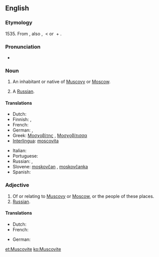 {{also|muscovite}}
==English==

===Etymology===
1535.  From {{etyl|la}} {{term|Moscovita||resident of Moscow or Muscovy, Russian|lang=la}}, also {{term|Muscovita|lang=la}}, {{term|Moschovita|lang=la}} < {{term|Moscovia|lang=la}} or {{term|Muscovia||Muscovy|lang=la}} + {{term|-ita|lang=la}}.

===Pronunciation===
* {{audio|en-us-Muscovite.ogg|Audio (US)}}

===Noun===
{{en-noun}}

# An inhabitant or native of [[Muscovy]] or [[Moscow]].
# {{archaic}} A [[Russian]].

====Translations====
{{trans-top|resident of Moscow}}
* Dutch: {{t|nl|Moskoviet|m}}
* Finnish: {{t+|fi|moskovalainen}}, {{t-|fi|moskoviitti}}
* French: {{t+|fr|moscovite|m|f}}
* German: {{t-|de|Moskauer|m}},  {{t-|de|Moskowiter|m}}
* Greek: [[Μοσχοβίτης]] {{m}}, [[Μοσχοβίτισσα]] {{f}}
* [[Interlingua]]: [[moscovita]] {{m|f}}
{{trans-mid}}
* Italian: {{t-|it|moscovita|m|f}}
* Portuguese: {{t+|pt|moscovita|m|f}}
* Russian: {{t+|ru|москвич|m|tr=moskvíč}}, {{t+|ru|москвичка|f|tr=moskvíčka}}
* Slovene: [[moskovčan]] {{m}}, [[moskovčanka]] {{f}}
* Spanish: {{t+|es|moscovita|m|f}}
{{trans-bottom}}

===Adjective===
{{en-adj}}

# Of or relating to [[Muscovy]] or [[Moscow]], or the people of these places.
# [[Russian]].

====Translations====
{{trans-top|Relating to Moscow}}
* Dutch: {{t|nl|Moskovitisch}}
* French: {{t|fr|moscovite}}
{{trans-mid}}
* German: {{t|de|moskowitisch}}
{{trans-bottom}}

[[et:Muscovite]]
[[ko:Muscovite]]